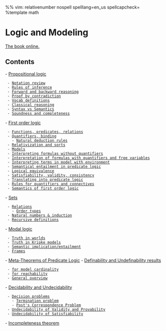 %% vim: relativenumber nospell spelllang=en_us spellcapcheck=
%template math

= Logic and Modeling =
[[http://avigad.github.io/logic_and_proof/propositional_logic.html|The book online.]]

== Contents ==
- [[propositional-logic#Propositional logic|Propositional logic]]
  - [[propositional-logic#Propositional logic#Notation review|Notation review]]
  - [[propositional-logic#Propositional logic#Rules of inference|Rules of inference]]
  - [[propositional-logic#Propositional logic#Forward and backward reasoning|Forward and backward reasoning]]
  - [[propositional-logic#Propositional logic#Proof by contradiction|Proof by contradiction]]
  - [[propositional-logic#Propositional logic#Vocab definitions|Vocab definitions]]
  - [[propositional-logic#Propositional logic#Classical reasoning|Classical reasoning]]
  - [[propositional-logic#Propositional logic#Syntax vs Semantics|Syntax vs Semantics]]
  - [[propositional-logic#Propositional logic#Soundness and completeness|Soundness and completeness]]
- [[first-order-logic#First order logic|First order logic]]
  - [[first-order-logic#First order logic#Functions, predicates, relations|Functions, predicates, relations]]
  - [[first-order-logic#First order logic#Quantifiers, binding|Quantifiers, binding]]
    - [[first-order-logic#First order logic#Quantifiers, binding#Natural deduction rules|Natural deduction rules]]
  - [[first-order-logic#First order logic#Relativization and sorts|Relativization and sorts]]
  - [[first-order-logic#First order logic#Models|Models]]
  - [[first-order-logic#First order logic#Interpreting formulas without quantifiers|Interpreting formulas without quantifiers]]
  - [[first-order-logic#First order logic#Interpretation of formulas with quantifiers and free variables|Interpretation of formulas with quantifiers and free variables]]
  - [[first-order-logic#First order logic#Interpreting terms in model with environment|Interpreting terms in model with environment]]
  - [[first-order-logic#First order logic#Semantical entailment in predicate logic|Semantical entailment in predicate logic]]
  - [[first-order-logic#First order logic#Logical equivalence|Logical equivalence]]
  - [[first-order-logic#First order logic#Satisfiability, validity, consistency|Satisfiability, validity, consistency]]
  - [[first-order-logic#First order logic#Translating into predicate logic|Translating into predicate logic]]
  - [[first-order-logic#First order logic#Rules for quantifiers and connectives|Rules for quantifiers and connectives]]
  - [[first-order-logic#First order logic#Semantics of first order logic|Semantics of first order logic]]
- [[sets#Sets|Sets]]
  - [[sets#Sets#Relations|Relations]]
    - [[sets#Sets#Relations#Order types|Order types]]
  - [[sets#Sets#Natural numbers & induction|Natural numbers & induction]]
  - [[sets#Sets#Recursive definitions|Recursive definitions]]
- [[modal-logic#Modal logic|Modal logic]]
  - [[modal-logic#Modal logic#Truth in worlds|Truth in worlds]]
  - [[modal-logic#Modal logic#Truth in Kripke models|Truth in Kripke models]]
  - [[modal-logic#Modal logic#Semantic implication/entailment|Semantic implication/entailment]]
  - [[modal-logic#Modal logic#Frames|Frames]]
- [[meta-theorems-of-predicate-logic#Meta-Theorems of Predicate Logic|Meta-Theorems of Predicate Logic]]
- [[definability-and-undefinability-results#Definability and Undefinability results|Definability and Undefinability results]]
  - [[definability-and-undefinability-results#Definability and Undefinability results#for model cardinality|for model cardinality]]
  - [[definability-and-undefinability-results#Definability and Undefinability results#for reachability|for reachability]]
  - [[definability-and-undefinability-results#Definability and Undefinability results#General overview|General overview]]
- [[decidability-and-undecidability#Decidability and Undecidability|Decidability and Undecidability]]
  - [[decidability-and-undecidability#Decidability and Undecidability#Decision problems|Decision problems]]
    - [[decidability-and-undecidability#Decidability and Undecidability#Decision problems#Termination problem|Termination problem]]
    - [[decidability-and-undecidability#Decidability and Undecidability#Decision problems#Post's Correspondence Problem|Post's Correspondence Problem]]
  - [[decidability-and-undecidability#Decidability and Undecidability#Undecidability of Validity and Provability|Undecidability of Validity and Provability]]
  - [[decidability-and-undecidability#Decidability and Undecidability#Undecidability of Satisfiability|Undecidability of Satisfiability]]
- [[incompleteness-theorem#Incompleteness theorem|Incompleteness theorem]]
